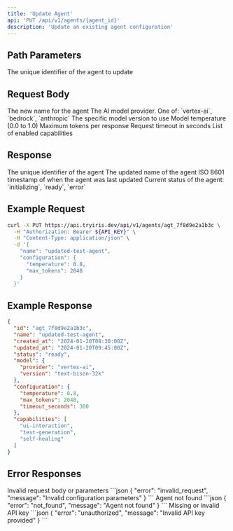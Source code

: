 ```yaml
---
title: 'Update Agent'
api: 'PUT /api/v1/agents/{agent_id}'
description: 'Update an existing agent configuration'
---
```


## Path Parameters

<ParamField path="agent_id" type="string" required>
  The unique identifier of the agent to update
</ParamField>

## Request Body

<ParamField body="name" type="string">
  The new name for the agent
</ParamField>

<ParamField body="model" type="object">
  <Expandable title="properties">
    <ParamField body="provider" type="string">
      The AI model provider. One of: `vertex-ai`, `bedrock`, `anthropic`
    </ParamField>
    <ParamField body="version" type="string">
      The specific model version to use
    </ParamField>
  </Expandable>
</ParamField>

<ParamField body="configuration" type="object">
  <Expandable title="properties">
    <ParamField body="temperature" type="number">
      Model temperature (0.0 to 1.0)
    </ParamField>
    <ParamField body="max_tokens" type="integer">
      Maximum tokens per response
    </ParamField>
    <ParamField body="timeout_seconds" type="integer">
      Request timeout in seconds
    </ParamField>
  </Expandable>
</ParamField>

<ParamField body="capabilities" type="array">
  List of enabled capabilities
</ParamField>

## Response

<ResponseField name="id" type="string">
  The unique identifier of the agent
</ResponseField>

<ResponseField name="name" type="string">
  The updated name of the agent
</ResponseField>

<ResponseField name="updated_at" type="string">
  ISO 8601 timestamp of when the agent was last updated
</ResponseField>

<ResponseField name="status" type="string">
  Current status of the agent: `initializing`, `ready`, `error`
</ResponseField>

## Example Request

```bash
curl -X PUT https://api.tryiris.dev/api/v1/agents/agt_7f8d9e2a1b3c \
  -H "Authorization: Bearer ${API_KEY}" \
  -H "Content-Type: application/json" \
  -d '{
    "name": "updated-test-agent",
    "configuration": {
      "temperature": 0.8,
      "max_tokens": 2048
    }
  }'
```

## Example Response

```json
{
  "id": "agt_7f8d9e2a1b3c",
  "name": "updated-test-agent",
  "created_at": "2024-01-20T08:30:00Z",
  "updated_at": "2024-01-20T09:45:00Z",
  "status": "ready",
  "model": {
    "provider": "vertex-ai",
    "version": "text-bison-32k"
  },
  "configuration": {
    "temperature": 0.8,
    "max_tokens": 2048,
    "timeout_seconds": 300
  },
  "capabilities": [
    "ui-interaction",
    "test-generation",
    "self-healing"
  ]
}
```

## Error Responses

<ResponseField name="400 Bad Request" type="object">
  Invalid request body or parameters
  ```json
  {
    "error": "invalid_request",
    "message": "Invalid configuration parameters"
  }
  ```
</ResponseField>

<ResponseField name="404 Not Found" type="object">
  Agent not found
  ```json
  {
    "error": "not_found",
    "message": "Agent not found"
  }
  ```
</ResponseField>

<ResponseField name="401 Unauthorized" type="object">
  Missing or invalid API key
  ```json
  {
    "error": "unauthorized",
    "message": "Invalid API key provided"
  }
  ```
</ResponseField> 